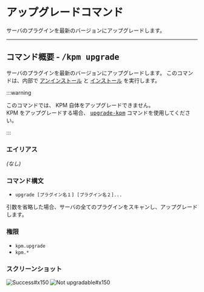 
# アップグレードコマンド

サーバのプラグインを最新のバージョンにアップグレードします。

---

## コマンド概要 - <kbd>/kpm upgrade</kbd>

サーバのプラグインを最新のバージョンにアップグレードします。
このコマンドは、内部で [アンインストール](/docs/expressions/#アンインストール) と [インストール](/docs/expressions/#インストール) を実行します。

<Since version="v3" newMode />

:::warning

このコマンドでは、 KPM 自体をアップグレードできません。  
KPM をアップグレードする場合、 <kbd>[upgrade-kpm](/docs/use-kpm/commands#upgrade-kpm)</kbd> コマンドを使用してください。

:::

### エイリアス

_\(なし)_

### コマンド構文

- `upgrade [プラグイン名１] [プラグイン名２]...`

引数を省略した場合、サーバの全てのプラグインをスキャンし、アップグレードします。

### 権限

- `kpm.upgrade`
- `kpm.*`

### スクリーンショット

![Success#x150](images/upgrade/success.png)
![Not upgradable#x150](images/upgrade/not-upgradable.png)
